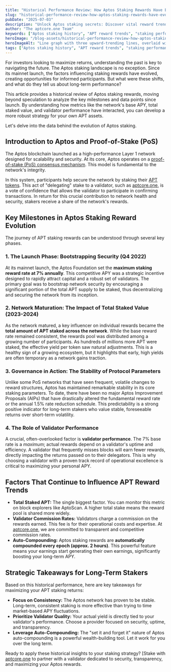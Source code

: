 ```yaml
---
title: "Historical Performance Review: How Aptos Staking Rewards Have Evolved Since Mainnet Launch"
slug: "historical-performance-review-how-aptos-staking-rewards-have-evolved-since-mainnet-launch"
pubDate: "2025-07-03"
description: "Unlock Aptos staking secrets: Discover vital reward trends and performance shifts since launch. Delve into essential data—don't miss your APT advantage!"
author: "The aptcore.one Team"
keywords: ["Aptos staking history", "APT reward trends", "staking performance data", "long-term APT staking"]
heroImage: "/blog-assets/historical-performance-review-how-aptos-staking-rewards-have-evolved-since-mainnet-launch.jpg"
heroImageAlt: "Line graph with three upward-trending lines, overlaid with stacks of coins and small calendar icons, illustrating financial growth and planning."
tags: ["Aptos staking history", "APT reward trends", "staking performance data", "long-term APT staking"]
---
```


For investors looking to maximize returns, understanding the past is key to navigating the future. The Aptos staking landscape is no exception. Since its mainnet launch, the factors influencing staking rewards have evolved, creating opportunities for informed participants. But what were these shifts, and what do they tell us about long-term performance?

This article provides a historical review of Aptos staking rewards, moving beyond speculation to analyze the key milestones and data points since launch. By understanding how metrics like the network's base APY, total staked value, and validator performance have interacted, you can develop a more robust strategy for your own APT assets.

Let's delve into the data behind the evolution of Aptos staking.

## Introduction to Aptos and Proof-of-Stake (PoS)

The Aptos blockchain launched as a high-performance Layer 1 network designed for scalability and security. At its core, Aptos operates on a [proof-of-stake (PoS) consensus mechanism](https://aptos.dev/en/network/glossary). This model is fundamental to the network's integrity.

In this system, participants help secure the network by staking their [APT tokens](https://aptoslabs.com/). This act of "delegating" stake to a validator, such as [aptcore.one](https://aptcore.one), is a vote of confidence that allows the validator to participate in confirming transactions. In return for this crucial contribution to network health and security, stakers receive a share of the network's rewards.

## Key Milestones in Aptos Staking Reward Evolution

The journey of APT staking rewards can be understood through several key phases.

### 1. The Launch Phase: Bootstrapping Security (Q4 2022)

At its mainnet launch, the Aptos Foundation set the **maximum staking reward rate at 7% annually**. This competitive APY was a strategic incentive designed to rapidly attract capital and a robust set of validators. The primary goal was to bootstrap network security by encouraging a significant portion of the total APT supply to be staked, thus decentralizing and securing the network from its inception.

### 2. Network Maturation: The Impact of Total Staked Value (2023-2024)

As the network matured, a key influencer on individual rewards became the **total amount of APT staked across the network**. While the base reward rate remained consistent, the rewards pool was distributed among a growing number of participants. As hundreds of millions more APT were staked, the effective yield per token saw natural adjustments. This is a healthy sign of a growing ecosystem, but it highlights that early, high yields are often temporary as a network gains traction.

### 3. Governance in Action: The Stability of Protocol Parameters

Unlike some PoS networks that have seen frequent, volatile changes to reward structures, Aptos has maintained remarkable stability in its core staking parameters. To date, there have been no major Aptos Improvement Proposals (AIPs) that have drastically altered the fundamental reward rate or the annual 1.5% rate reduction schedule. This predictability is a strong positive indicator for long-term stakers who value stable, foreseeable returns over short-term volatility.

### 4. The Role of Validator Performance

A crucial, often-overlooked factor is **validator performance**. The 7% base rate is a *maximum*; actual rewards depend on a validator's uptime and efficiency. A validator that frequently misses blocks will earn fewer rewards, directly impacting the returns passed on to their delegators. This is why choosing a validator with a proven track record of operational excellence is critical to maximizing your personal APY.

## Factors That Continue to Influence APT Reward Trends

*   **Total Staked APT:** The single biggest factor. You can monitor this metric on block explorers like AptoScan. A higher total stake means the reward pool is shared more widely.
*   **Validator Commission Rates:** Validators charge a commission on the rewards earned. This fee is for their operational costs and expertise. At [aptcore.one](https://aptcore.one/blog/choosing-aptos-staking-partner), we are committed to transparent and competitive commission rates.
*   **Auto-Compounding:** Aptos staking rewards are **automatically compounded every epoch (approx. 2 hours)**. This powerful feature means your earnings start generating their own earnings, significantly boosting your long-term APY.

## Strategic Takeaways for Long-Term Stakers

Based on this historical performance, here are key takeaways for maximizing your APT staking returns:

*   **Focus on Consistency:** The Aptos network has proven to be stable. Long-term, consistent staking is more effective than trying to time market-based APY fluctuations.
*   **Prioritize Validator Quality:** Your actual yield is directly tied to your validator's performance. Choose a provider focused on security, uptime, and transparency.
*   **Leverage Auto-Compounding:** The "set it and forget it" nature of Aptos auto-compounding is a powerful wealth-building tool. Let it work for you over the long term.

Ready to apply these historical insights to your staking strategy? [Stake with [aptcore.one](https://aptcore.one) to partner with a validator dedicated to security, transparency, and maximizing your Aptos rewards.
